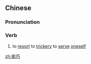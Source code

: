 ==Chinese==
{{zh-forms}}

===Pronunciation===
{{zh-pron
|m=tōuqiǎo
|c=tau1 haau2
|mn=qz,xm,zz:thau-khá
|cat=v
}}

===Verb===
{{zh-verb}}

# {{lb|zh|dialect}} to [[resort]] to [[trickery]] to [[serve]] [[oneself]]

[[zh:偷巧]]